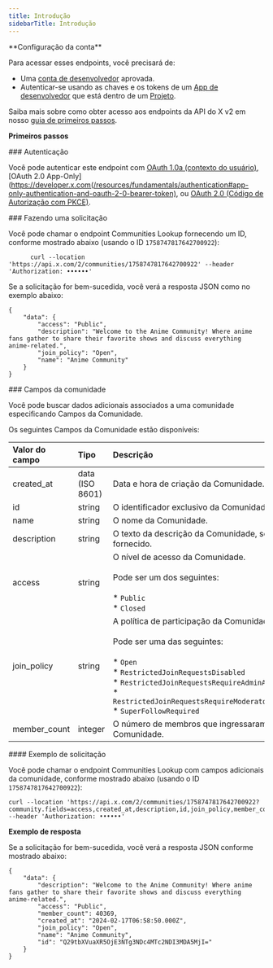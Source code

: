 ```yaml
---
title: Introdução
sidebarTitle: Introdução
---
```



<Note>
  **Configuração da conta**

  Para acessar esses endpoints, você precisará de:

  - Uma [conta de desenvolvedor](https://developer.x.com/en/portal/petition/essential/basic-info) aprovada.
  - Autenticar-se usando as chaves e os tokens de um [App de desenvolvedor](/pt-BR/resources/fundamentals/developer-apps) que está dentro de um [Projeto](/pt-BR/resources/fundamentals/projects).

  Saiba mais sobre como obter acesso aos endpoints da API do X v2 em nosso [guia de primeiros passos](/pt-BR/x-api/getting-started/getting-access).
</Note>

**Primeiros passos**

<div id="authentication">
  ### Autenticação
</div>

Você pode autenticar este endpoint com [OAuth 1.0a (contexto do usuário)](/pt-BR/resources/fundamentals/authentication), \[OAuth 2.0 App-Only]\(https://developer.x.com(/resources/fundamentals/authentication#app-only-authentication-and-oauth-2-0-bearer-token), ou [OAuth 2.0 (Código de Autorização com PKCE)](pt-BR/resources/fundamentals/authentication#oauth-2-0-authorization-code-flow-with-pkce-2).
 

<div id="making-a-request">
  ### Fazendo uma solicitação
</div>

Você pode chamar o endpoint Communities Lookup fornecendo um ID, conforme mostrado abaixo (usando o ID `1758747817642700922`):

```
      curl --location 'https://api.x.com/2/communities/1758747817642700922' --header 'Authorization: ••••••'
```

Se a solicitação for bem-sucedida, você verá a resposta JSON como no exemplo abaixo:

```
{
    "data": {
        "access": "Public",
        "description": "Welcome to the Anime Community! Where anime fans gather to share their favorite shows and discuss everything anime-related.",
        "join_policy": "Open",
        "name": "Anime Community"
    }
}
```

<div id="community-fields">
  ### Campos da comunidade
</div>

Você pode buscar dados adicionais associados a uma comunidade especificando Campos da Comunidade.

Os seguintes Campos da Comunidade estão disponíveis:

| Valor do campo | Tipo | Descrição |     |
| :--- | :--- | :--- | :--- |
| created\_at | data (ISO 8601) | Data e hora de criação da Comunidade. |     |
| id  | string | O identificador exclusivo da Comunidade. |     |
| name | string | O nome da Comunidade. |     |
| description | string | O texto da descrição da Comunidade, se fornecido. |     |
| access | string | O nível de acesso da Comunidade.  <br />  <br />Pode ser um dos seguintes:<br /><br />\* `Public`<br />\* `Closed` |     |
| join\_policy | string | A política de participação da Comunidade.  <br />  <br />Pode ser uma das seguintes:<br /><br />\* `Open`<br />\* `RestrictedJoinRequestsDisabled`<br />\* `RestrictedJoinRequestsRequireAdminApproval`<br />\* `RestrictedJoinRequestsRequireModeratorApproval`<br />\* `SuperFollowRequired` |     |
| member\_count | integer | O número de membros que ingressaram na Comunidade. |     |

<div id="example-request">
  #### Exemplo de solicitação
</div>

Você pode chamar o endpoint Communities Lookup com campos adicionais da comunidade, conforme mostrado abaixo (usando o ID `1758747817642700922`):

```
curl --location 'https://api.x.com/2/communities/1758747817642700922?community.fields=access,created_at,description,id,join_policy,member_count,name' --header 'Authorization: ••••••'
```

**Exemplo de resposta**

Se a solicitação for bem-sucedida, você verá a resposta JSON conforme mostrado abaixo:

```
{
    "data": {
        "description": "Welcome to the Anime Community! Where anime fans gather to share their favorite shows and discuss everything anime-related.",
        "access": "Public",
        "member_count": 40369,
        "created_at": "2024-02-17T06:58:50.000Z",
        "join_policy": "Open",
        "name": "Anime Community",
        "id": "Q29tbXVuaXR5OjE3NTg3NDc4MTc2NDI3MDA5MjI="
    }
}
```